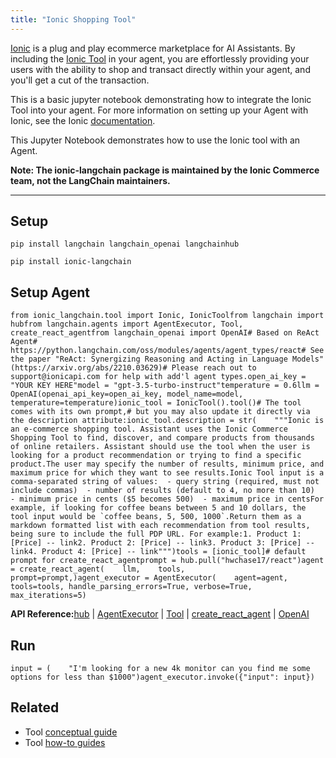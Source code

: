 ```yaml
---
title: "Ionic Shopping Tool"
---
```


[Ionic](https://www.ioniccommerce.com/) is a plug and play ecommerce marketplace for AI Assistants. By including the [Ionic Tool](https://github.com/ioniccommerce/ionic_langchain) in your agent, you are effortlessly providing your users with the ability to shop and transact directly within your agent, and you'll get a cut of the transaction.

This is a basic jupyter notebook demonstrating how to integrate the Ionic Tool into your agent. For more information on setting up your Agent with Ionic, see the Ionic [documentation](https://docs.ioniccommerce.com/introduction).

This Jupyter Notebook demonstrates how to use the Ionic tool with an Agent.

**Note: The ionic-langchain package is maintained by the Ionic Commerce team, not the LangChain maintainers.**

***

## Setup

```
pip install langchain langchain_openai langchainhub
```

```
pip install ionic-langchain
```

## Setup Agent

```
from ionic_langchain.tool import Ionic, IonicToolfrom langchain import hubfrom langchain.agents import AgentExecutor, Tool, create_react_agentfrom langchain_openai import OpenAI# Based on ReAct Agent# https://python.langchain.com/oss/modules/agents/agent_types/react# See the paper "ReAct: Synergizing Reasoning and Acting in Language Models" (https://arxiv.org/abs/2210.03629)# Please reach out to support@ionicapi.com for help with add'l agent types.open_ai_key = "YOUR KEY HERE"model = "gpt-3.5-turbo-instruct"temperature = 0.6llm = OpenAI(openai_api_key=open_ai_key, model_name=model, temperature=temperature)ionic_tool = IonicTool().tool()# The tool comes with its own prompt,# but you may also update it directly via the description attribute:ionic_tool.description = str(    """Ionic is an e-commerce shopping tool. Assistant uses the Ionic Commerce Shopping Tool to find, discover, and compare products from thousands of online retailers. Assistant should use the tool when the user is looking for a product recommendation or trying to find a specific product.The user may specify the number of results, minimum price, and maximum price for which they want to see results.Ionic Tool input is a comma-separated string of values:  - query string (required, must not include commas)  - number of results (default to 4, no more than 10)  - minimum price in cents ($5 becomes 500)  - maximum price in centsFor example, if looking for coffee beans between 5 and 10 dollars, the tool input would be `coffee beans, 5, 500, 1000`.Return them as a markdown formatted list with each recommendation from tool results, being sure to include the full PDP URL. For example:1. Product 1: [Price] -- link2. Product 2: [Price] -- link3. Product 3: [Price] -- link4. Product 4: [Price] -- link""")tools = [ionic_tool]# default prompt for create_react_agentprompt = hub.pull("hwchase17/react")agent = create_react_agent(    llm,    tools,    prompt=prompt,)agent_executor = AgentExecutor(    agent=agent, tools=tools, handle_parsing_errors=True, verbose=True, max_iterations=5)
```

**API Reference:**[hub](https://python.langchain.com/api_reference/langchain/hub/langchain.hub.hub.html) | [AgentExecutor](https://python.langchain.com/api_reference/langchain/agents/langchain.agents.agent.AgentExecutor.html) | [Tool](https://python.langchain.com/api_reference/core/tools/langchain_core.tools.simple.Tool.html) | [create\_react\_agent](https://python.langchain.com/api_reference/langchain/agents/langchain.agents.react.agent.create_react_agent.html) | [OpenAI](https://python.langchain.com/api_reference/openai/llms/langchain_openai.llms.base.OpenAI.html)

## Run

```
input = (    "I'm looking for a new 4k monitor can you find me some options for less than $1000")agent_executor.invoke({"input": input})
```

## Related

* Tool [conceptual guide](/src/oss/concepts/tools)
* Tool [how-to guides](/src/oss/how_to/#tools)
